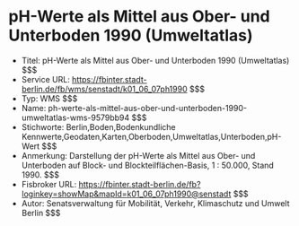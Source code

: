 # pH-Werte als Mittel aus Ober- und Unterboden 1990 (Umweltatlas)
- Titel: pH-Werte als Mittel aus Ober- und Unterboden 1990 (Umweltatlas) $$$
- Service URL: https://fbinter.stadt-berlin.de/fb/wms/senstadt/k01_06_07ph1990 $$$
- Typ: WMS $$$
- Name: ph-werte-als-mittel-aus-ober-und-unterboden-1990-umweltatlas-wms-9579bb94 $$$
- Stichworte: Berlin,Boden,Bodenkundliche Kennwerte,Geodaten,Karten,Oberboden,Umweltatlas,Unterboden,pH-Wert $$$
- Anmerkung: Darstellung der pH-Werte als Mittel aus Ober- und Unterboden auf Block- und Blockteilflächen-Basis, 1 : 50.000, Stand 1990. $$$
- Fisbroker URL: https://fbinter.stadt-berlin.de/fb?loginkey=showMap&mapId=k01_06_07ph1990@senstadt $$$
- Autor: Senatsverwaltung für Mobilität, Verkehr, Klimaschutz und Umwelt Berlin $$$
